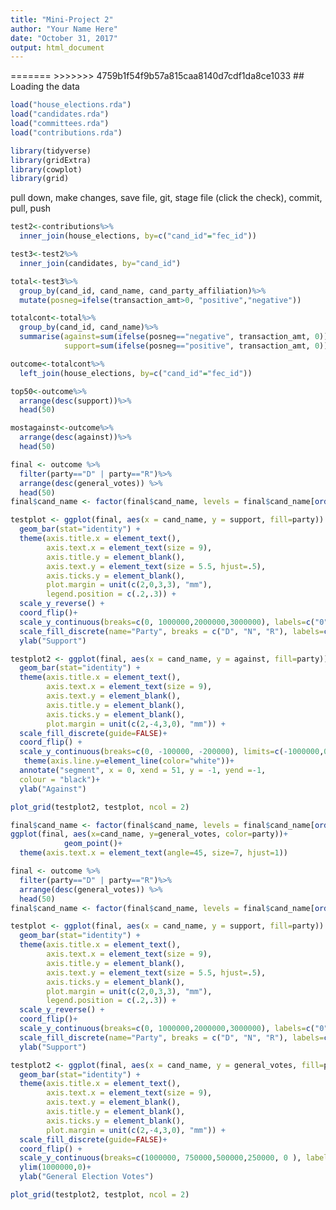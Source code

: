 ```yaml
---
title: "Mini-Project 2"
author: "Your Name Here"
date: "October 31, 2017"
output: html_document
---
```

=======
>>>>>>> 4759b1f54f9b57a815caa8140d7cdf1da8ce1033
## Loading the data

```r
load("house_elections.rda")
load("candidates.rda")
load("committees.rda")
load("contributions.rda")
```

```r
library(tidyverse)
library(gridExtra)
library(cowplot)
library(grid)
```
pull down, make changes, save file, git, stage file (click the check), commit, pull, push 

```r
test2<-contributions%>%
  inner_join(house_elections, by=c("cand_id"="fec_id"))

test3<-test2%>%
  inner_join(candidates, by="cand_id")
```

```r
total<-test3%>%
  group_by(cand_id, cand_name, cand_party_affiliation)%>%
  mutate(posneg=ifelse(transaction_amt>0, "positive","negative"))
```

```r
totalcont<-total%>%
  group_by(cand_id, cand_name)%>%
  summarise(against=sum(ifelse(posneg=="negative", transaction_amt, 0)),
            support=sum(ifelse(posneg=="positive", transaction_amt, 0)))
```

```r
outcome<-totalcont%>%
  left_join(house_elections, by=c("cand_id"="fec_id"))

top50<-outcome%>%
  arrange(desc(support))%>%
  head(50)

mostagainst<-outcome%>%
  arrange(desc(against))%>%
  head(50)
```

```r
final <- outcome %>%
  filter(party=="D" | party=="R")%>%
  arrange(desc(general_votes)) %>%
  head(50)
final$cand_name <- factor(final$cand_name, levels = final$cand_name[order(final$support)])
```

```r
testplot <- ggplot(final, aes(x = cand_name, y = support, fill=party)) +
  geom_bar(stat="identity") +
  theme(axis.title.x = element_text(), 
        axis.text.x = element_text(size = 9),
        axis.title.y = element_blank(),
        axis.text.y = element_text(size = 5.5, hjust=.5), 
        axis.ticks.y = element_blank(), 
        plot.margin = unit(c(2,0,3,3), "mm"),
        legend.position = c(.2,.3)) +
  scale_y_reverse() +
  coord_flip()+
  scale_y_continuous(breaks=c(0, 1000000,2000000,3000000), labels=c("0", "1M", "2M", "3M"))+
  scale_fill_discrete(name="Party", breaks = c("D", "N", "R"), labels=c("Democrat", "New Progressive", "Republican"))+
  ylab("Support")

testplot2 <- ggplot(final, aes(x = cand_name, y = against, fill=party)) +
  geom_bar(stat="identity") +
  theme(axis.title.x = element_text(),
        axis.text.x = element_text(size = 9),
        axis.text.y = element_blank(),
        axis.title.y = element_blank(), 
        axis.ticks.y = element_blank(), 
        plot.margin = unit(c(2,-4,3,0), "mm")) +
  scale_fill_discrete(guide=FALSE)+
  coord_flip() +
  scale_y_continuous(breaks=c(0, -100000, -200000), limits=c(-1000000,0), labels=c("0", "-100K", "-200K" ))+
   theme(axis.line.y=element_line(color="white"))+
  annotate("segment", x = 0, xend = 51, y = -1, yend =-1,
  colour = "black")+
  ylab("Against")

plot_grid(testplot2, testplot, ncol = 2)

final$cand_name <- factor(final$cand_name, levels = final$cand_name[order(desc(final$general_votes))])
ggplot(final, aes(x=cand_name, y=general_votes, color=party))+
            geom_point()+
  theme(axis.text.x = element_text(angle=45, size=7, hjust=1))
```



```r

final <- outcome %>%
  filter(party=="D" | party=="R")%>%
  arrange(desc(general_votes)) %>%
  head(50)
final$cand_name <- factor(final$cand_name, levels = final$cand_name[order(final$support)])

testplot <- ggplot(final, aes(x = cand_name, y = support, fill=party)) +
  geom_bar(stat="identity") +
  theme(axis.title.x = element_text(), 
        axis.text.x = element_text(size = 9),
        axis.title.y = element_blank(),
        axis.text.y = element_text(size = 5.5, hjust=.5), 
        axis.ticks.y = element_blank(), 
        plot.margin = unit(c(2,0,3,3), "mm"),
        legend.position = c(.2,.3)) +
  scale_y_reverse() +
  coord_flip()+
  scale_y_continuous(breaks=c(0, 1000000,2000000,3000000), labels=c("0", "1M", "2M", "3M"))+
  scale_fill_discrete(name="Party", breaks = c("D", "N", "R"), labels=c("Democrat", "New Progressive", "Republican"))+
  ylab("Support")

testplot2 <- ggplot(final, aes(x = cand_name, y = general_votes, fill=party)) +
  geom_bar(stat="identity") +
  theme(axis.title.x = element_text(),
        axis.text.x = element_text(size = 9),
        axis.text.y = element_blank(),
        axis.title.y = element_blank(), 
        axis.ticks.y = element_blank(), 
        plot.margin = unit(c(2,-4,3,0), "mm")) +
  scale_fill_discrete(guide=FALSE)+
  coord_flip() +
  scale_y_continuous(breaks=c(1000000, 750000,500000,250000, 0 ), labels=c("1M", ".75M", ".5M", ".25M", "0"))+
  ylim(1000000,0)+
  ylab("General Election Votes")

plot_grid(testplot2, testplot, ncol = 2)
```